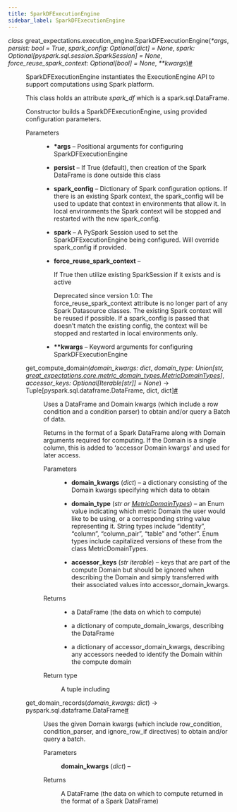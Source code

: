 ```yaml
---
title: SparkDFExecutionEngine
sidebar_label: SparkDFExecutionEngine
---
```



<section class="sphinx-api-doc" id="sparkdfexecutionengine">

<dl class="py class">
<dt class="sig sig-object py" id="great_expectations.execution_engine.SparkDFExecutionEngine">
<em class="property"><span class="pre">class</span><span class="w"> </span></em><span class="sig-prename descclassname"><span class="pre">great_expectations.execution_engine.</span></span><span class="sig-name descname"><span class="pre">SparkDFExecutionEngine</span></span><span class="sig-paren">(</span><em class="sig-param"><span class="o"><span class="pre">*</span></span><span class="n"><span class="pre">args</span></span></em>, <em class="sig-param"><span class="n"><span class="pre">persist</span></span><span class="p"><span class="pre">:</span></span><span class="w"> </span><span class="n"><span class="pre">bool</span></span><span class="w"> </span><span class="o"><span class="pre">=</span></span><span class="w"> </span><span class="default_value"><span class="pre">True</span></span></em>, <em class="sig-param"><span class="n"><span class="pre">spark_config</span></span><span class="p"><span class="pre">:</span></span><span class="w"> </span><span class="n"><span class="pre">Optional</span><span class="p"><span class="pre">[</span></span><span class="pre">dict</span><span class="p"><span class="pre">]</span></span></span><span class="w"> </span><span class="o"><span class="pre">=</span></span><span class="w"> </span><span class="default_value"><span class="pre">None</span></span></em>, <em class="sig-param"><span class="n"><span class="pre">spark</span></span><span class="p"><span class="pre">:</span></span><span class="w"> </span><span class="n"><span class="pre">Optional</span><span class="p"><span class="pre">[</span></span><span class="pre">pyspark.sql.session.SparkSession</span><span class="p"><span class="pre">]</span></span></span><span class="w"> </span><span class="o"><span class="pre">=</span></span><span class="w"> </span><span class="default_value"><span class="pre">None</span></span></em>, <em class="sig-param"><span class="n"><span class="pre">force_reuse_spark_context</span></span><span class="p"><span class="pre">:</span></span><span class="w"> </span><span class="n"><span class="pre">Optional</span><span class="p"><span class="pre">[</span></span><span class="pre">bool</span><span class="p"><span class="pre">]</span></span></span><span class="w"> </span><span class="o"><span class="pre">=</span></span><span class="w"> </span><span class="default_value"><span class="pre">None</span></span></em>, <em class="sig-param"><span class="o"><span class="pre">**</span></span><span class="n"><span class="pre">kwargs</span></span></em><span class="sig-paren">)</span><a class="headerlink" href="#great_expectations.execution_engine.SparkDFExecutionEngine" title="Permalink to this definition">#</a>
</dt>

<dd>
<p>SparkDFExecutionEngine instantiates the ExecutionEngine API to support computations using Spark platform.</p>
<p>This class holds an attribute <cite>spark_df</cite> which is a spark.sql.DataFrame.</p>
<p>Constructor builds a SparkDFExecutionEngine, using provided configuration parameters.</p>
<dl class="field-list simple">
<dt class="field-odd">Parameters
</dt>

<dd class="field-odd"><ul class="simple">
<li><p><strong>*args</strong> – Positional arguments for configuring SparkDFExecutionEngine</p></li>
<li><p><strong>persist</strong> – If True (default), then creation of the Spark DataFrame is done outside this class</p></li>
<li><p><strong>spark_config</strong> – Dictionary of Spark configuration options. If there is an existing Spark context,
the spark_config will be used to update that context in environments that allow it. In local
environments the Spark context will be stopped and restarted with the new spark_config.</p></li>
<li><p><strong>spark</strong> – A PySpark Session used to set the SparkDFExecutionEngine being configured. Will override
spark_config if provided.</p></li>
<li><p><strong>force_reuse_spark_context</strong> – <p>If True then utilize existing SparkSession if it exists and is active</p>
<div class="deprecated">
<p><span class="versionmodified deprecated">Deprecated since version 1.0: </span>The force_reuse_spark_context attribute is no longer part of any Spark Datasource classes. The existing Spark context will be reused if possible. If a spark_config is passed that doesn’t match the existing config, the context will be stopped and restarted in local environments only.</p>
</div>
</p></li>
<li><p><strong>**kwargs</strong> – Keyword arguments for configuring SparkDFExecutionEngine</p></li>
</ul>
</dd>
</dl>
<dl class="py method">
<dt class="sig sig-object py" id="great_expectations.execution_engine.SparkDFExecutionEngine.get_compute_domain">
<span class="sig-name descname"><span class="pre">get_compute_domain</span></span><span class="sig-paren">(</span><em class="sig-param"><span class="n"><span class="pre">domain_kwargs</span></span><span class="p"><span class="pre">:</span></span><span class="w"> </span><span class="n"><span class="pre">dict</span></span></em>, <em class="sig-param"><span class="n"><span class="pre">domain_type</span></span><span class="p"><span class="pre">:</span></span><span class="w"> </span><span class="n"><span class="pre">Union</span><span class="p"><span class="pre">[</span></span><span class="pre">str</span><span class="p"><span class="pre">,</span></span><span class="w"> </span><a class="reference internal" href="../core/metric_domain_types/MetricDomainTypes_class" title="great_expectations.core.metric_domain_types.MetricDomainTypes"><span class="pre">great_expectations.core.metric_domain_types.MetricDomainTypes</span></a><span class="p"><span class="pre">]</span></span></span></em>, <em class="sig-param"><span class="n"><span class="pre">accessor_keys</span></span><span class="p"><span class="pre">:</span></span><span class="w"> </span><span class="n"><span class="pre">Optional</span><span class="p"><span class="pre">[</span></span><span class="pre">Iterable</span><span class="p"><span class="pre">[</span></span><span class="pre">str</span><span class="p"><span class="pre">]</span></span><span class="p"><span class="pre">]</span></span></span><span class="w"> </span><span class="o"><span class="pre">=</span></span><span class="w"> </span><span class="default_value"><span class="pre">None</span></span></em><span class="sig-paren">)</span> <span class="sig-return"><span class="sig-return-icon">→</span> <span class="sig-return-typehint"><span class="pre">Tuple</span><span class="p"><span class="pre">[</span></span><span class="pre">pyspark.sql.dataframe.DataFrame</span><span class="p"><span class="pre">,</span></span><span class="w"> </span><span class="pre">dict</span><span class="p"><span class="pre">,</span></span><span class="w"> </span><span class="pre">dict</span><span class="p"><span class="pre">]</span></span></span></span><a class="headerlink" href="#great_expectations.execution_engine.SparkDFExecutionEngine.get_compute_domain" title="Permalink to this definition">#</a>
</dt>

<dd>
<p>Uses a DataFrame and Domain kwargs (which include a row condition and a condition parser) to obtain and/or query a Batch of data.</p>
<p>Returns in the format of a Spark DataFrame along with Domain arguments required for computing.  If the Domain         is a single column, this is added to ‘accessor Domain kwargs’ and used for later access.</p>
<dl class="field-list simple">
<dt class="field-odd">Parameters
</dt>

<dd class="field-odd"><ul class="simple">
<li><p><strong>domain_kwargs</strong> (<em>dict</em>) – a dictionary consisting of the Domain kwargs specifying which data to obtain</p></li>
<li><p><strong>domain_type</strong> (<em>str</em><em> or </em><a class="reference internal" href="../core/metric_domain_types/MetricDomainTypes_class" title="great_expectations.core.metric_domain_types.MetricDomainTypes"><em>MetricDomainTypes</em></a>) – an Enum value indicating which metric Domain the user would like             to be using, or a corresponding string value representing it.  String types include “identity”, “column”,             “column_pair”, “table” and “other”.  Enum types include capitalized versions of these from the class             MetricDomainTypes.</p></li>
<li><p><strong>accessor_keys</strong> (<em>str iterable</em>) – keys that are part of the compute Domain but should be ignored when             describing the Domain and simply transferred with their associated values into accessor_domain_kwargs.</p></li>
</ul>
</dd>
<dt class="field-even">Returns
</dt>

<dd class="field-even"><p><ul class="simple">
<li><p>a DataFrame (the data on which to compute)</p></li>
<li><p>a dictionary of compute_domain_kwargs, describing the DataFrame</p></li>
<li><p>a dictionary of accessor_domain_kwargs, describing any accessors needed to
identify the Domain within the compute domain</p></li>
</ul>
</p>
</dd>
<dt class="field-odd">Return type
</dt>

<dd class="field-odd"><p>A tuple including</p>
</dd>
</dl>
</dd></dl>
<dl class="py method">
<dt class="sig sig-object py" id="great_expectations.execution_engine.SparkDFExecutionEngine.get_domain_records">
<span class="sig-name descname"><span class="pre">get_domain_records</span></span><span class="sig-paren">(</span><em class="sig-param"><span class="n"><span class="pre">domain_kwargs</span></span><span class="p"><span class="pre">:</span></span><span class="w"> </span><span class="n"><span class="pre">dict</span></span></em><span class="sig-paren">)</span> <span class="sig-return"><span class="sig-return-icon">→</span> <span class="sig-return-typehint"><span class="pre">pyspark.sql.dataframe.DataFrame</span></span></span><a class="headerlink" href="#great_expectations.execution_engine.SparkDFExecutionEngine.get_domain_records" title="Permalink to this definition">#</a>
</dt>

<dd>
<p>Uses the given Domain kwargs (which include row_condition, condition_parser, and ignore_row_if directives) to obtain and/or query a batch.</p>
<dl class="field-list simple">
<dt class="field-odd">Parameters
</dt>

<dd class="field-odd"><p><strong>domain_kwargs</strong> (<em>dict</em>) – </p>
</dd>
<dt class="field-even">Returns
</dt>

<dd class="field-even"><p>A DataFrame (the data on which to compute returned in the format of a Spark DataFrame)</p>
</dd>
</dl>
</dd></dl>
</dd></dl>
</section>